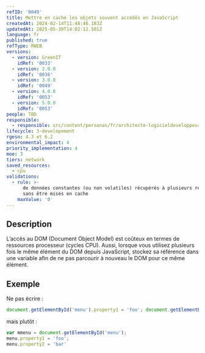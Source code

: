 ```yaml
---
refID: '0049'
title: Mettre en cache les objets souvent accédés en JavaScript
createdAt: 2024-02-14T11:48:46.183Z
updatedAt: 2025-05-30T14:02:12.501Z
language: fr
published: true
refType: RWEB
versions:
  - version: GreenIT
    idRef: '0033'
  - version: 2.0.0
    idRef: '0036'
  - version: 3.0.0
    idRef: '0049'
  - version: 4.0.0
    idRef: '0053'
  - version: 5.0.0
    idRef: '0053'
people: TBD
responsible:
  - responsible: src/content/personas/fr/architecte-logicieldeveloppeur.mdx
lifecycle: 3-developement
rgesn: 4.3 et 6.2
environmental_impact: 4
priority_implementation: 4
moe: 3
tiers: network
saved_resources:
  - cpu
validations:
  - rule: >-
      de données constantes (ou non volatiles) récupérés à plusieurs reprises
      sans être mises en cache
    maxValue: '0'
---
```


## Description

L’accès au DOM (Document Object Model) est coûteux en termes de ressources processeur (cycles CPU). Aussi, lorsque vous utilisez plusieurs fois le même élément du DOM depuis JavaScript, stockez sa référence dans une variable afin de ne pas parcourir à nouveau le DOM pour ce même élément.

## Exemple

Ne pas écrire :

```javascript
document.getElementById('menu').property1 = 'foo'; document.getElementById('menu').property2 = 'bar';
```

mais plutôt :

```javascript
var mmenu = document.getElementById('menu');
menu.property1 = 'foo';
menu.property2 = 'bar'
```

